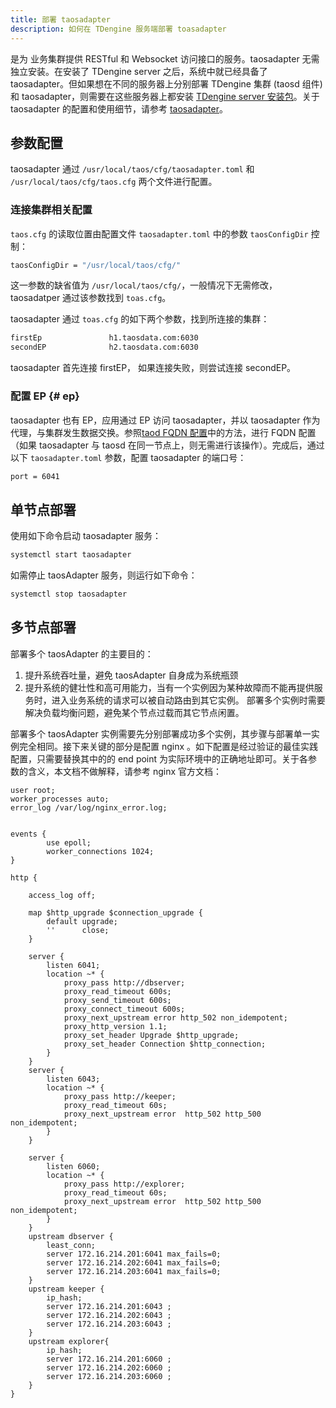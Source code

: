 ```yaml
---
title: 部署 taosadapter
description: 如何在 TDengine 服务端部署 toasadapter
---
```


是为 业务集群提供 RESTful 和 Websocket 访问接口的服务。taosadapter 无需独立安装。在安装了 TDengine server 之后，系统中就已经具备了 taosadapter。但如果想在不同的服务器上分别部署 TDengine 集群 (taosd 组件) 和 taosadapter，则需要在这些服务器上都安装 [TDengine server 安装包](../../../server-installation)。关于 taosadapter 的配置和使用细节，请参考 [taosadapter](../../../../service-and-executable/taosadapter)。

## 参数配置

taosadapter 通过 `/usr/local/taos/cfg/taosadapter.toml` 和 `/usr/local/taos/cfg/taos.cfg` 两个文件进行配置。

### 连接集群相关配置

`taos.cfg` 的读取位置由配置文件 `taosadapter.toml` 中的参数 `taosConfigDir` 控制：

```bash title="taosadapter.toml"
taosConfigDir = "/usr/local/taos/cfg/"
```

这一参数的缺省值为 `/usr/local/taos/cfg/`，一般情况下无需修改，taosadatper 通过该参数找到 `toas.cfg`。

taosadapter 通过 `toas.cfg` 的如下两个参数，找到所连接的集群：

```bash title="toas.cfg"
firstEp               h1.taosdata.com:6030
secondEP              h2.taosdata.com:6030
```

taosadapter 首先连接 firstEP， 如果连接失败，则尝试连接 secondEP。

### 配置 EP {# ep}

taosadapter 也有 EP，应用通过 EP 访问 taosadapter，并以 taosadapter 作为代理，与集群发生数据交换。参照[taod FQDN 配置](../taosd#fqdn)中的方法，进行 FQDN 配置（如果 taosadapter 与 taosd 在同一节点上，则无需进行该操作）。完成后，通过以下 `taosadapter.toml` 参数，配置 taosadapter 的端口号：

```bash title="taosadapter.toml"
port = 6041
```

## 单节点部署

使用如下命令启动 taosadapter 服务：

```bash
systemctl start taosadapter
```

如需停止 taosAdapter 服务，则运行如下命令：

```bash
systemctl stop taosadapter
```

## 多节点部署

部署多个 taosAdapter 的主要目的：

1. 提升系统吞吐量，避免 taosAdapter 自身成为系统瓶颈
2. 提升系统的健壮性和高可用能力，当有一个实例因为某种故障而不能再提供服务时，进入业务系统的请求可以被自动路由到其它实例。 部署多个实例时需要解决负载均衡问题，避免某个节点过载而其它节点闲置。

部署多个 taosAdapter 实例需要先分别部署成功多个实例，其步骤与部署单一实例完全相同。接下来关键的部分是配置 nginx 。如下配置是经过验证的最佳实践配置，只需要替换其中的的 end point 为实际环境中的正确地址即可。关于各参数的含义，本文档不做解释，请参考 nginx 官方文档：

```
user root;
worker_processes auto;
error_log /var/log/nginx_error.log;


events {
        use epoll;
        worker_connections 1024;
}

http {

    access_log off;

    map $http_upgrade $connection_upgrade {
        default upgrade;
        ''      close;
    }

    server {
        listen 6041;
        location ~* {
            proxy_pass http://dbserver;
            proxy_read_timeout 600s;
            proxy_send_timeout 600s;
            proxy_connect_timeout 600s;
            proxy_next_upstream error http_502 non_idempotent;
            proxy_http_version 1.1;
            proxy_set_header Upgrade $http_upgrade;
            proxy_set_header Connection $http_connection;
        }
    }
    server {
        listen 6043;
        location ~* {
            proxy_pass http://keeper;
            proxy_read_timeout 60s;
            proxy_next_upstream error  http_502 http_500  non_idempotent;
        }
    }

    server {
        listen 6060;
        location ~* {
            proxy_pass http://explorer;
            proxy_read_timeout 60s;
            proxy_next_upstream error  http_502 http_500  non_idempotent;
        }
    }
    upstream dbserver {
        least_conn;
        server 172.16.214.201:6041 max_fails=0;
        server 172.16.214.202:6041 max_fails=0;
        server 172.16.214.203:6041 max_fails=0;
    }
    upstream keeper {
        ip_hash;
        server 172.16.214.201:6043 ;
        server 172.16.214.202:6043 ;
        server 172.16.214.203:6043 ;
    }
    upstream explorer{
        ip_hash;
        server 172.16.214.201:6060 ;
        server 172.16.214.202:6060 ;
        server 172.16.214.203:6060 ;
    }
}
```